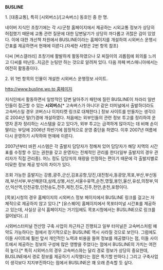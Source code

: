 '''BUSLINE'''

1. [대중교통], 특히 [시외버스]/[고속버스] 동호인 중 한 명.

네이버 지식인 초창기에는 각 시/군청 홈페이지에서 제공하는 시외교통 정보가 상당히 허접했기 때문에 교통 관련 질문에 대한 답변달기가 상당히 까다롭고 귀찮은 감이 있었다. 이에 대한 개선책 차원에서 BUSLINE이라는 홈페이지를 개설하여 시외버스 운행시간표를 제공하면서 현재에 이른다.(자세한 사항은 2번 항목 참조)

디씨 [버스갤러리] 초창기에 활발하게 활동하였으나 모 찌질이의 괴롭힘에 회의를 느끼고 디씨를 떠난듯..지금은 눈팅만 하는 것으로 알려져 있다. 다음 까페 버스매니아에서는 여전히 활동중이다.


2. 위 1번 항목의 인물이 개설한 시외버스 운행정보 사이트.

[[http://www.busline.wo.to 홈페이지]]

지식인에서 활동하면서 일방적인 답변 달아주기 패턴에 질린 BUSLINE이 차라리 일반인들이 접근할 수 있는 '''시외버스'''[* 고속버스가 아니다! 같은 터미널에서 출발하더라도 고속버스일 경우 코버스나 이지티켓 링크로 대체한다.] 정보 사이트를 만들자는 생각으로 2004년 말(?)경에 개설하였다. 처음에는 외부인들의 관련 정보 투고를 정리하여 운영자 혼자 정리하는 시스템을 갖고 있다가, 외부 투고는 급격하게 많아지는 데 비해 손이 딸리는 부담에 2006년 하반기에 잠정적으로 운영 중단을 하였다. 이후 2007년 여름에 다시 운영하기 시작하여 현재에 이른다.

2007년부터 바뀐 시스템은 각 출발지 담당자가 정해져 있어 담당자가 해당 지역의 시간표를 수정할 수 있는 권한을 갖고 운영자는 전체적인 관리를 한다(일부 출발지의 경우 관리자가 직접 관리중). 어느 정도 담당자의 재량을 인정하는 편이기 때문에 각 출발지별로 미묘한 정보 제공 방식의 차이가 있다.

조회 가능한 출발지는 강릉,광주,군산,김포공항,당진,대전청사,동광양,목포,부산,부산동래,부산서부,부산해운대,삼례,상봉,서산,서울수유역,순천,영월,용인,울산,유성,의정부,익산,익산역,인천공항,인천송도,전주,제천,진도,진주,천안,춘천,포항이다.

[목포]시청의 경우 홈페이지의 시외버스 정보 페이지에서 BUSLINE 링크를 걸고는 자체적으로 제공하지 않고 있다.[* [유스퀘어] 홈페이지에서 목포터미널 시간표를 제공하고 있는데, 사실상 공식 홈페이지는 거기임에도 목포시청에서는 BUSLINE으로 링크를 걸어놨다(..)]

시외버스터미널 전산망 구축 사업이 차근차근 진행되고 일부 터미널은 고속버스처럼 예약도 가능하다는 점에서 장기적으로는 BUSLINE 역시 사라질 것으로 보인다. 그럼에도 이들 사이트에 훨씬 앞서 개인적인 노력과 비용을 들여 정보를 제공했다는 점, 이들 사이트에서 제공하는 정보의 구성에 많은 영향을 주었다는 점에서 BUSLINE의 가치는 여전히 높다.[* 특히 시외버스의 경우 고속버스와는 달리 경로 정보가 상당히 중요한데, BUSLINE에서 경로 정보를 제공하기 시작했다는 점은 특기할 만하다.] 그리고 구축사업이 생각보다 지지부진하다는 점에서 BUSLINE은 꽤 오래 존속할 듯 싶다.
